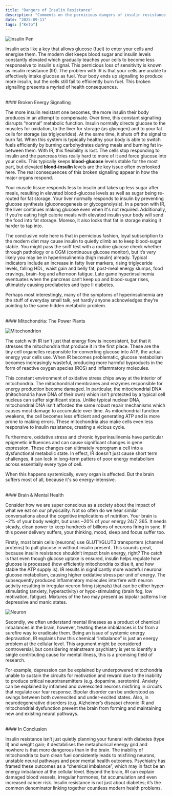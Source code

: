 ```yaml
---
title: "Dangers of Insulin Resistance"
description: "Comments on the pernicious dangers of insulin resistance and its ripple effect over your physical and mental health."
date: "2025-09-11"
tags: ["Keto"]
---
```


![Insulin Pen](/images/insulin-resistance/insulin-pen.png)

Insulin acts like a key that allows glucose (fuel) to enter your cells and energise them. The modern diet keeps blood sugar and insulin levels constantly elevated which gradually teaches your cells to become less responseive to insulin's signal. This pernicious loss of sensitivity is known as insulin resistance (IR). The problem with IR is that your cells are unable to effectively intake glucose as fuel. Your body ends up signalling to produce more insulin, but the cells still fail to efficiently burn fuel. This broken signalling presents a myriad of health consequences.

<br/>
#### Broken Energy Signalling

The more insulin resistant one becomes, the more insulin their body produces in an attempt to compensate. Over time, this constant signalling disrupts “normal” metabolic function. Insulin normally directs glucose to the muscles for oxidation, to the liver for storage (as glycogen) and to your fat cells for storage (as triglycerides). At the same time, it shuts off the signal to burn fat. When this system is typically healthy your body is able to switch fuels efficiently by burning carbohydrates during meals and burning fat in-between them. With IR, this flexibility is lost. The cells stop responding to insulin and the pancreas tries really hard to more of it and force glucose into your cells. This typically keeps **blood-glucose** levels stable for the most part, but elevated **blood-insulin** levels are the key issue often overlooked here. The real consequences of this broken signalling appear in how the major organs respond.

Your muscle tissue responds less to insulin and takes up less sugar after meals, resulting in elevated blood-glucose levels as well as sugar being re-routed for fat storage. Your liver normally responds to insulin by preventing glucose synthesis (gluconeogenesis or glycogenolysis). In a person with IR, the liver continues making glucose even when it's not required. Additionally, if you’re eating high calorie meals with elevated insulin your body will send the food into fat storage. Moreso, it also locks that fat in storage making it harder to tap into.

The conclusive note here is that in pernicious fashion, loyal subscription to the modern diet may cause insulin to quietly climb as to keep blood-sugar stable. You might pass the sniff test with a routine glucose check whether through pathology or a CGM (continuous glucose monitor), but it’s very likely you may be in hyperinsulinemia (high insulin) already. Typical indicators include an increase in fatty liver markers, rising triglyceride levels, falling HDL, waist gain and belly fat, post-meal energy slumps, food cravings, brain-fog and afternoon fatigue. Late game hyperinsulinemia eventuates when the pancreas can’t keep up and blood-sugar rises, ultimately causing prediabetes and type II diabetes.

Perhaps most interestingly, many of the symptoms of hyperinsulinemia are the stuff of everyday small talk, yet hardly anyone acknowledges they’re pointing to the same hidden metabolic problem.

<br/>
#### Mitochondria: The Power Plants

![Mitochondrion](/images/insulin-resistance/mitochondrion.jpg)

The catch with IR isn't just that energy flow is inconsistent, but that it stresses the mitochondria that produce it in the first place. These are the tiny cell organelles responsible for converting glucose into ATP, the actual energy your cells use. When IR becomes problematic, glucose metabolism becomes increasingly wasteful, producing more harmful byproducts in the form of reactive oxygen species (ROS) and inflammatory molecules.

This constant environment of oxidative stress chips away at the interior of mitochondria. The mitochondrial membranes and enzymes responsible for energy production become damaged. In particular, the mitochondrial DNA (mitochondria have DNA of their own) which isn't protected by a typical cell nucleus can suffer significant stess. Unlike typical nuclear DNA, mitochondrial DNA isn't afforded the same robust repair mechanisms which causes most damage to accumulate over time. As mitochondrial function weakens, the cell becomes less efficient and generating ATP and is more prone to making errors. These mitochondria also make cells even less responsive to insulin resistance, creating a vicious cycle.

Furthermore, oxidative stress and chronic hyperinsulinemia have particular epigenetic influences and can cause significant changes in gene expression. These changes can ultimately reprogram a cell into a dysfunctional metabolic state. In effect, IR doesn't just cause short term challenges, it can lock in long-term patters of poor energy metabolism across essentially every type of cell.

When this happens systemically, every organ is affected. But the brain suffers most of all, because it's so energy-intensive.

<br/>
#### Brain & Mental Health

Consider how we are super conscious as a society about the impact of what we eat on our physicality. Not so often do we hear similar conversations about the cognitive implications of nutrition. Your brain is ~2% of your body weight, but uses ~20% of your energy 24/7, 365. It needs steady, clean power to keep hundreds of billions of neurons firing in sync. If this power delivery suffers, your thinking, mood, sleep and focus suffer too.

Firstly, most brain cells (neurons) use GLUT1/GLUT3 transporters (channel proteins) to pull glucose in without insulin present. This sounds great, because insulin resistance shouldn’t impact brain energy, right? The catch is that even though glucose uptake is ensured, insulin helps regulate how glucose is processed (how efficiently mitochondria oxidise it, and how stable the ATP supply is). IR results in significantly more wasteful neuronal glucose metabolism, causing higher oxidative stress per unit of energy. The subsequently produced inflammatory molecules interfere with neuron activity resulting in irregular neuron firing (signals) that can be either hyper-stimulating (anxiety, hyperactivity) or hypo-stimulating (brain fog, low motivation, fatigue). Mixtures of the two may present as bipolar patterns like depressive and manic states.

![Neuron](/images/insulin-resistance/neuron.png)

Secondly, we often understand mental illnesses as a product of chemical imbalances in the brain, however, treating these imbalances is far from a surefire way to eradicate them. Being an issue of systemic energy depravation, IR explains how this chemical “imbalance” is just an energy problem at the cellular level. This argument might be considered controversial, but considering mainstream psychiatry is yet to identify a single contributing cause for mental illness, this is a promising field of research.

For example, depression can be explained by underpowered mitochondria unable to sustain the circuits for motivation and reward due to the inability to produce critical neurotransmitters (e.g. dopamine, serotonin). Anxiety can be explained by inflamed and overexcited neurons misfiring in circuits that regulate our fear response. Bipolar disorder can be understood as swings between both overexcited and under-excited states. Also, in neurodegenerative disorders (e.g. Alzheimer’s disease) chronic IR and mitochondrial dysfunction prevent the brain from forming and maintaining new and existing neural pathways.

<br/>
#### In Conclusion

Insulin resistance isn’t just quietly planning your funeral with diabetes (type II) and weight gain; it destabilises the metaphorical energy grid and nowhere is that more dangerous than in the brain. The inability of mitochondria to burn clean fuel consistently leads to misfiring neurons, unstable neural pathways and poor mental health outcomes. Psychiatry has framed these outcomes as a “chemical imbalance”, which may in fact be an energy imbalance at the cellular level. Beyond the brain, IR can explain damaged blood vessels, irregular hormones, fat accumulation and even increased cancer risk. Insulin resistance is not just about diabetes; it’s the common denominator linking together countless modern health problems.
